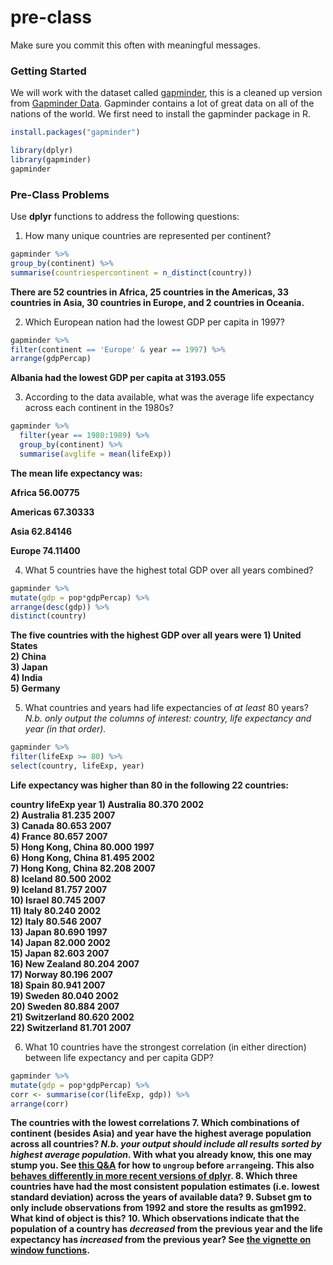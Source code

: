 # pre-class


Make sure you commit this often with meaningful messages. 


### Getting Started


We will work with the dataset called [gapminder](https://github.com/jennybc/gapminder), this is a cleaned up version from [Gapminder Data](http://www.gapminder.org/data/). Gapminder contains a lot of great data on all of the nations of the world. We first need to install the gapminder package in R. 

```r
install.packages("gapminder")
```



```r
library(dplyr)
library(gapminder)
gapminder
```



### Pre-Class Problems

Use **dplyr** functions to address the following questions:

1. How many unique countries are represented per continent?
```r
gapminder %>%
group_by(continent) %>%
summarise(countriespercontinent = n_distinct(country))
```
<b> There are 52 countries in Africa, 25 countries in the Americas, 33 countries in Asia, 30 countries in Europe, and 2 countries in Oceania. </b>

2. Which European nation had the lowest GDP per capita in 1997? 

```r
gapminder %>%
filter(continent == 'Europe' & year == 1997) %>%
arrange(gdpPercap)
```
<b>Albania had the lowest GDP per capita at 3193.055 </b>

3. According to the data available, what was the average life expectancy across each continent in the 1980s?

```r
gapminder %>%
  filter(year == 1980:1989) %>%
  group_by(continent) %>%
  summarise(avglife = mean(lifeExp))
```
<b> The mean life expectancy was:

Africa	56.00775

Americas	67.30333	

Asia	62.84146		

Europe	74.11400

</b>

4. What 5 countries have the highest total GDP over all years combined?

```r
gapminder %>%
mutate(gdp = pop*gdpPercap) %>%
arrange(desc(gdp)) %>% 
distinct(country) 
```

<b>The five countries with the highest GDP over all years were 
1) United States				
2) China				
3) Japan				
4) India				
5) Germany </b>

5. What countries and years had life expectancies of _at least_ 80 years? _N.b. only output the columns of interest: country, life expectancy and year (in that order)._

```r
gapminder %>%
filter(lifeExp >= 80) %>%
select(country, lifeExp, year)
```
<b> Life expectancy was higher than 80 in the following 22 countries:


country
<fctr>
lifeExp
<dbl>
year
<int>
1) Australia	80.370	2002		
2) Australia	81.235	2007		
3) Canada	80.653	2007		
4) France	80.657	2007	
5) Hong Kong, China	80.000	1997		
6) Hong Kong, China	81.495	2002		
7) Hong Kong, China	82.208	2007		
8) Iceland	80.500	2002		
9) Iceland	81.757	2007		
10) Israel	80.745	2007		
11) Italy	80.240	2002		
12) Italy	80.546	2007		
13) Japan	80.690	1997		
14) Japan	82.000	2002		
15) Japan	82.603	2007		
16) New Zealand	80.204	2007		
17) Norway	80.196	2007		
18) Spain	80.941	2007		
19) Sweden	80.040	2002		
20) Sweden	80.884	2007		
21) Switzerland	80.620	2002		
22) Switzerland	81.701	2007		

</b>

6. What 10 countries have the strongest correlation (in either direction) between life expectancy and per capita GDP?

```r
gapminder %>%
mutate(gdp = pop*gdpPercap) %>%
corr <- summarise(cor(lifeExp, gdp)) %>%
arrange(corr)
```
<b> 

The countries with the lowest correlations 
7. Which combinations of continent (besides Asia) and year have the highest average population across all countries? _N.b. your output should include all results sorted by highest average population_. With what you already know, this one may stump you. See [this Q&A](http://stackoverflow.com/q/27207963/654296) for how to `ungroup` before `arrange`ing. This also [behaves differently in more recent versions of dplyr](https://github.com/hadley/dplyr/releases/tag/v0.5.0).
8. Which three countries have had the most consistent population estimates (i.e. lowest standard deviation) across the years of available data? 
9. Subset **gm** to only include observations from 1992 and store the results as **gm1992**. What kind of object is this?
10. Which observations indicate that the population of a country has *decreased* from the previous year **and** the life expectancy has *increased* from the previous year? See [the vignette on window functions](https://cran.r-project.org/web/packages/dplyr/vignettes/window-functions.html).
